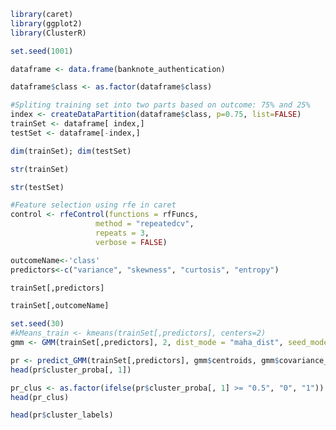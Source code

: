 ```r
library(caret)
library(ggplot2)
library(ClusterR)
```

```r
set.seed(1001)
```


```r
dataframe <- data.frame(banknote_authentication)
```

```r
dataframe$class <- as.factor(dataframe$class)
```


```r
#Spliting training set into two parts based on outcome: 75% and 25%
index <- createDataPartition(dataframe$class, p=0.75, list=FALSE)
trainSet <- dataframe[ index,]
testSet <- dataframe[-index,]
```

```r
dim(trainSet); dim(testSet)
```

```r
str(trainSet)
```

```r
str(testSet)
```

```r
#Feature selection using rfe in caret
control <- rfeControl(functions = rfFuncs,
                   method = "repeatedcv",
                   repeats = 3,
                   verbose = FALSE)
```

```r
outcomeName<-'class'
predictors<-c("variance", "skewness", "curtosis", "entropy")
```

```r
trainSet[,predictors]
```
```r
trainSet[,outcomeName]
```

```r
set.seed(30)
#kMeans_train <- kmeans(trainSet[,predictors], centers=2)
gmm <- GMM(trainSet[,predictors], 2, dist_mode = "maha_dist", seed_mode = "random_subset", km_iter = 10, em_iter = 10, verbose = F)          

```

```r
pr <- predict_GMM(trainSet[,predictors], gmm$centroids, gmm$covariance_matrices, gmm$weights) 
head(pr$cluster_proba[, 1])
```

```r
pr_clus <- as.factor(ifelse(pr$cluster_proba[, 1] >= "0.5", "0", "1"))
head(pr_clus)
```
```r
head(pr$cluster_labels)
```

